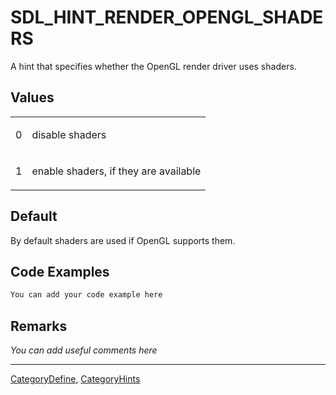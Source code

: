 
= SDL_HINT_RENDER_OPENGL_SHADERS =
A hint that specifies whether the OpenGL render driver uses shaders.


== Values ==
{|
|0
|disable shaders
|-
|1
|enable shaders, if they are available
|}

== Default ==
By default shaders are used if OpenGL supports them.

== Code Examples ==
<syntaxhighlight lang='c++'>
You can add your code example here
</syntaxhighlight>

== Remarks ==
''You can add useful comments here''

----
[[CategoryDefine]], [[CategoryHints]]
